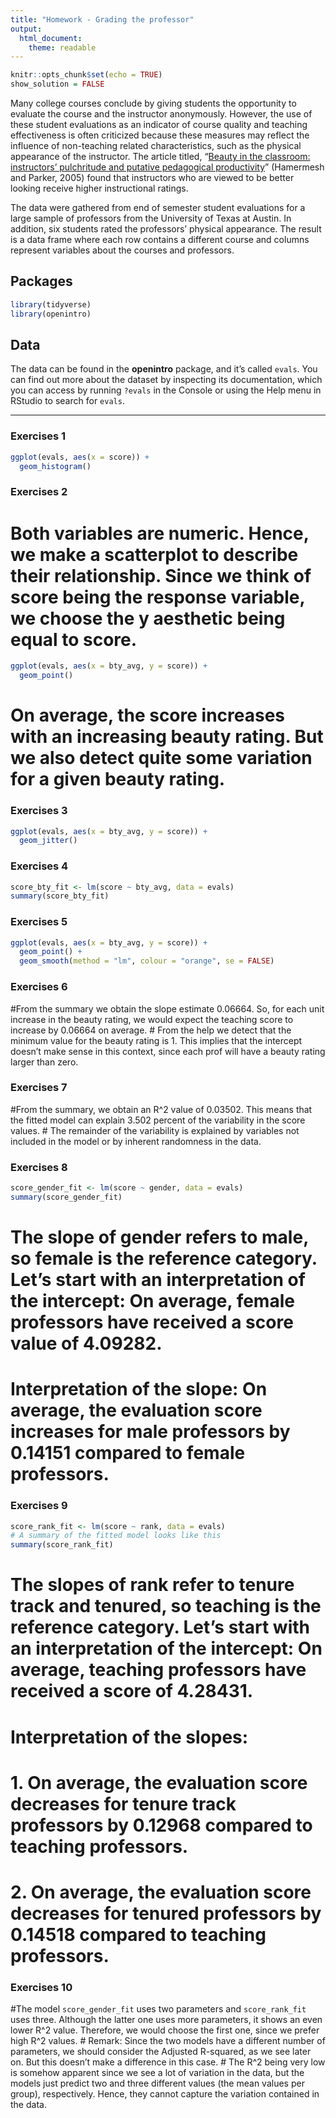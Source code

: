 ```yaml
---
title: "Homework - Grading the professor"
output:
  html_document:
    theme: readable
---
```


```r
knitr::opts_chunk$set(echo = TRUE)
show_solution = FALSE
```

Many college courses conclude by giving students the opportunity to evaluate the course and the instructor anonymously.
However, the use of these student evaluations as an indicator of course quality and teaching effectiveness is often criticized because these measures may reflect the influence of non-teaching related characteristics, such as the physical appearance of the instructor.
The article titled, "[Beauty in the classroom: instructors' pulchritude and putative pedagogical productivity](http://www.sciencedirect.com/science/article/pii/S0272775704001165)" (Hamermesh and Parker, 2005) found that instructors who are viewed to be better looking receive higher instructional ratings.


The data were gathered from end of semester student evaluations for a large sample of professors from the University of Texas at Austin.
In addition, six students rated the professors' physical appearance.
The result is a data frame where each row contains a different course and columns represent variables about the courses and professors.



## Packages


```r
library(tidyverse) 
library(openintro)
```


## Data

The data can be found in the **openintro** package, and it's called `evals`.
You can find out more about the dataset by inspecting its documentation, which you can access by running `?evals` in the Console or using the Help menu in RStudio to search for `evals`.


------------------------
### Exercises 1

```r
ggplot(evals, aes(x = score)) + 
  geom_histogram()
```


### Exercises 2

# Both variables are numeric. Hence, we make a scatterplot to describe their relationship. Since we think of score being the response variable, we choose the y aesthetic being equal to score.
```r
ggplot(evals, aes(x = bty_avg, y = score)) + 
  geom_point()
```
# On average, the score increases with an increasing beauty rating. But we also detect quite some variation for a given beauty rating.



### Exercises 3

```r
ggplot(evals, aes(x = bty_avg, y = score)) + 
  geom_jitter()
```


### Exercises 4

```r
score_bty_fit <- lm(score ~ bty_avg, data = evals)
summary(score_bty_fit)
```



### Exercises 5

```r
ggplot(evals, aes(x = bty_avg, y = score)) + 
  geom_point() + 
  geom_smooth(method = "lm", colour = "orange", se = FALSE)
```




### Exercises 6
#From the summary we obtain the slope estimate 0.06664. So, for each unit increase in the beauty rating, we would expect the teaching score to increase by 0.06664 on average.
# From the help we detect that the minimum value for the beauty rating is 1. This implies that the intercept doesn't make sense in this context, since each prof will have a beauty rating larger than zero.

### Exercises 7
#From the summary, we obtain an R^2 value of 0.03502. This means that the fitted model can explain 3.502 percent of the variability in the score values.
# The remainder of the variability is explained by variables not included in the model or by inherent randomness in the data.

### Exercises 8

```r
score_gender_fit <- lm(score ~ gender, data = evals)
summary(score_gender_fit)
```
# The slope of gender refers to male, so female is the reference category. Let's start with an interpretation of the intercept: On average, female professors have received a score value of 4.09282.
# Interpretation of the slope: On average, the evaluation score increases for male professors by 0.14151 compared to female professors.



### Exercises 9

```r
score_rank_fit <- lm(score ~ rank, data = evals)
# A summary of the fitted model looks like this
summary(score_rank_fit)
```
# The slopes of rank refer to tenure track and tenured, so teaching is the reference category. Let's start with an interpretation of the intercept: On average, teaching professors have received a score of 4.28431.
# Interpretation of the slopes: 
# 1. On average, the evaluation score decreases for tenure track professors by 0.12968 compared to teaching professors.
# 2. On average, the evaluation score decreases for tenured professors by 0.14518 compared to teaching professors.



### Exercises 10
#The model `score_gender_fit` uses two parameters and `score_rank_fit` uses three. Although the latter one uses more parameters, it shows an even lower R^2 value. Therefore, we would choose the first one, since we prefer high R^2 values.
# Remark: Since the two models have a different number of parameters, we should consider the Adjusted R-squared, as we see later on. But this doesn't make a difference in this case.
# The R^2 being very low is somehow apparent since we see a lot of variation in the data, but the models just predict two and three different values (the mean values per group), respectively. Hence, they cannot capture the variation contained in the data.